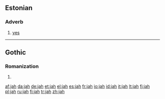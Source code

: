 {{also|Jah}}
==Estonian==

===Adverb===
{{head|et|adverb}}

# [[yes]]

----

==Gothic==
===Romanization===
{{got-rom}}

# {{got-romanization of|𐌾𐌰𐌷}}

[[af:jah]]
[[da:jah]]
[[de:jah]]
[[et:jah]]
[[el:jah]]
[[es:jah]]
[[fr:jah]]
[[io:jah]]
[[id:jah]]
[[it:jah]]
[[lt:jah]]
[[fj:jah]]
[[pl:jah]]
[[ru:jah]]
[[fi:jah]]
[[tr:jah]]
[[zh:jah]]
